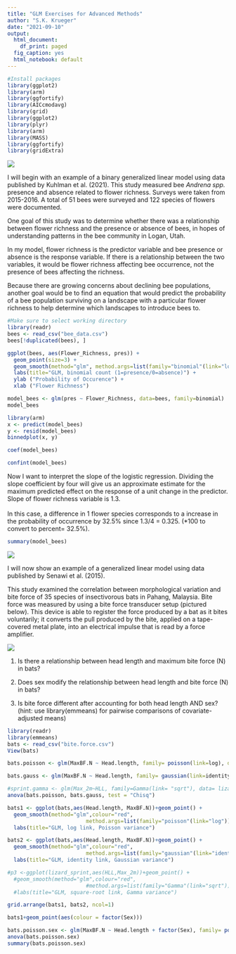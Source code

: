 ```yaml
---
title: "GLM Exercises for Advanced Methods"
author: "S.K. Krueger"
date: "2021-09-10"
output:
  html_document:
    df_print: paged
  fig_caption: yes
  html_notebook: default
---
```


```r

#Install packages
library(ggplot2)
library(arm)
library(ggfortify)
library(AICcmodavg)
library(grid)
library(ggplot2)
library(plyr)
library(arm)
library(MASS)
library(ggfortify)
library(gridExtra)
```
![](photos/Andrena_bee.jpg)

I will begin with an example of a binary generalized linear model using data published by Kuhlman et al. (2021). This study measured bee *Andrena spp.* presence and absence related to flower richness. Surveys were taken from 2015-2016. A total of 51 bees were surveyed and 122 species of flowers were documented.

One goal of this study was to determine whether there was a relationship between flower richness and the presence or absence of bees, in hopes of understanding patterns in the bee community in Logan, Utah.

In my model, flower richness is the predictor variable and bee presence or absence is the response variable. If there is a relationship between the two variables, it would be flower richness affecting bee occurrence, not the presence of bees affecting the richness.

Because there are growing concerns about declining bee populations, another goal would be to find an equation that would predict the probability of a bee population surviving on a landscape with a particular flower richness to help determine which landscapes to introduce bees to.  

```r
#Make sure to select working directory
library(readr)
bees <- read_csv("bee_data.csv")
bees[!duplicated(bees), ]
```

```r
ggplot(bees, aes(Flower_Richness, pres)) +
  geom_point(size=3) +
  geom_smooth(method="glm", method.args=list(family="binomial"(link="logit"))) +
  labs(title="GLM, binomial count (1=presence/0=absence)") +
  ylab ("Probability of Occurence") +
  xlab ("Flower Richness")
```
```r
model_bees <- glm(pres ~ Flower_Richness, data=bees, family=binomial)
model_bees
```

```r
library(arm)
x <- predict(model_bees)
y <- resid(model_bees)
binnedplot(x, y)
```

```r
coef(model_bees)
```

```r
confint(model_bees)
```

Now I want to interpret the slope of the logistic regression. Dividing the slope coefficient by four will give us an approximate estimate for the maximum predicted effect on the response of a unit change in the predictor. Slope of flower richness variable is 1.3.
\
\
In this case, a difference in 1 flower species corresponds to a increase in the probability of occurrence by 32.5% since 1.3/4 = 0.325. (*100 to convert to percent= 32.5%).   

```r
summary(model_bees)
```

![](photos/bicolor.jpg)


I will now show an example of a generalized linear model using data published by Senawi et al. (2015). 

This study examined the correlation between morphological variation and bite force of 35 species of insectivorous bats in Pahang, Malaysia. Bite force was measured by using a bite force transducer setup (pictured below). This device is able to register the force produced by a bat as it bites voluntarily; it converts the pull produced by the bite, applied on a tape-covered metal plate, into an electrical impulse that is read by a force amplifier.

![](photos/bite.force.jpg)

1.	Is there a relationship between head length and maximum bite force (N) in bats? 

2.	Does sex modify the relationship between head length and bite force (N) in bats?

3.	Is bite force different after accounting for both head length AND sex? (hint: use library(emmeans) for pairwise comparisons of covariate-adjusted means)

```r
library(readr)
library(emmeans)
bats <- read_csv("bite.force.csv")
View(bats)

bats.poisson <- glm(MaxBF.N ~ Head.length, family= poisson(link=log), data= bats)

bats.gauss <- glm(MaxBF.N ~ Head.length, family= gaussian(link=identity), data= bats)

#sprint.gamma <- glm(Max_2m~HLL, family=Gamma(link= "sqrt"), data= lizard_sprint)
anova(bats.poisson, bats.gauss, test = "Chisq")
```


```r
bats1 <- ggplot(bats,aes(Head.length, MaxBF.N))+geom_point() +
  geom_smooth(method="glm",colour="red",
                         method.args=list(family="poisson"(link="log")))+
  labs(title="GLM, log link, Poisson variance")

bats2 <- ggplot(bats,aes(Head.length, MaxBF.N))+geom_point() +
  geom_smooth(method="glm",colour="red",
                         method.args=list(family="gaussian"(link="identity")))+
  labs(title="GLM, identity link, Gaussian variance")

#p3 <-ggplot(lizard_sprint,aes(HLL,Max_2m))+geom_point() +
  #geom_smooth(method="glm",colour="red",
                         #method.args=list(family="Gamma"(link="sqrt")))+
  #labs(title="GLM, square-root link, Gamma variance")

grid.arrange(bats1, bats2, ncol=1)
```

```r
bats1+geom_point(aes(colour = factor(Sex)))
```

```r
bats.poisson.sex <- glm(MaxBF.N ~ Head.length + factor(Sex), family= poisson(link=log), data= bats)
anova(bats.poisson.sex)
summary(bats.poisson.sex)
```